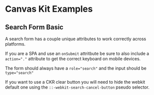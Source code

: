 
<Meta of={SearchFormStories} />

# Canvas Kit Examples

## Search Form Basic

A search form has a couple unique attributes to work correctly across platforms.

If you are a SPA and use an `onSubmit` attritbute be sure to also include a `action="."` attribute
to get the correct keyboard on mobile devices.

The form should always have a `role="search"` and the input should be `type="search"`

If you want to use a CKR clear button you will need to hide the webkit default one using the
`::-webkit-search-cancel-button` pseudo selector.

<ExampleCodeBlock of={SearchFormStories.Basic} />
